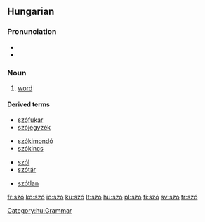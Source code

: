 {{see|sző}}
==Hungarian==

===Pronunciation===
*{{IPA|/ˈsoː/|lang=hu}}
*{{audio|Hu-szó.ogg|Audio}}

===Noun===
{{hu-noun|pl=szavak}}

# [[word]]

====Derived terms====
{{top4}}
*[[szófukar]]
*[[szójegyzék]]
{{mid4}}
*[[szókimondó]]
*[[szókincs]]
{{mid4}}
*[[szól]]
*[[szótár]]
{{mid4}}
*[[szótlan]]
{{bottom}}

[[Category:hu:Grammar]]

[[fr:szó]]
[[ko:szó]]
[[io:szó]]
[[ku:szó]]
[[lt:szó]]
[[hu:szó]]
[[pl:szó]]
[[fi:szó]]
[[sv:szó]]
[[tr:szó]]